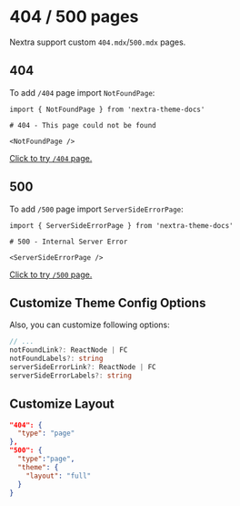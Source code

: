 # 404 / 500 pages

Nextra support custom `404.mdx`/`500.mdx` pages.

## 404

To add `/404` page import `NotFoundPage`:

```mdx filename="pages/404.mdx"
import { NotFoundPage } from 'nextra-theme-docs'

# 404 - This page could not be found

<NotFoundPage />
```

[Click to try `/404` page.](/this-page-not-exist-trust-me)

## 500

To add `/500` page import `ServerSideErrorPage`:

```mdx filename="pages/500.mdx"
import { ServerSideErrorPage } from 'nextra-theme-docs'

# 500 - Internal Server Error

<ServerSideErrorPage />
```

[Click to try `/500` page.](/500)

## Customize Theme Config Options

Also, you can customize following options:

```ts
// ...
notFoundLink?: ReactNode | FC
notFoundLabels?: string
serverSideErrorLink?: ReactNode | FC
serverSideErrorLabels?: string
```

## Customize Layout

```json filename="meta.json"
"404": {
  "type": "page"
},
"500": {
  "type":"page",
  "theme": {
    "layout": "full"
  }
}
```
